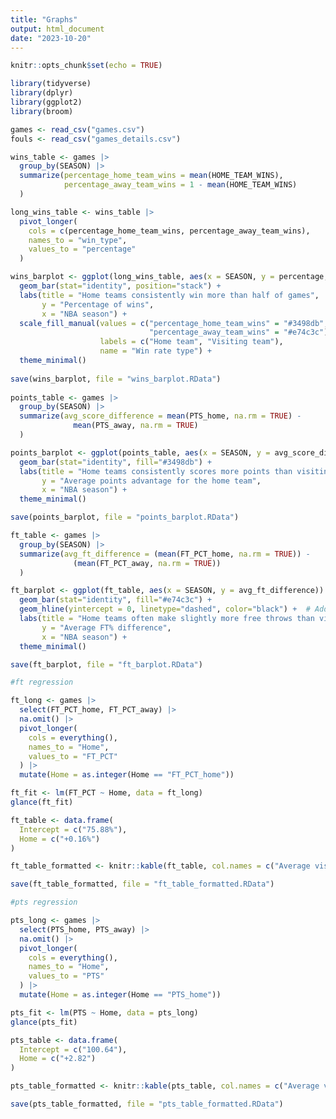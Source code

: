 ```yaml
---
title: "Graphs"
output: html_document
date: "2023-10-20"
---
```


```r
knitr::opts_chunk$set(echo = TRUE)
```


```r
library(tidyverse)
library(dplyr)
library(ggplot2)
library(broom)

games <- read_csv("games.csv")
fouls <- read_csv("games_details.csv")

wins_table <- games |>
  group_by(SEASON) |>
  summarize(percentage_home_team_wins = mean(HOME_TEAM_WINS),
            percentage_away_team_wins = 1 - mean(HOME_TEAM_WINS)
  )

long_wins_table <- wins_table |>
  pivot_longer(
    cols = c(percentage_home_team_wins, percentage_away_team_wins),
    names_to = "win_type",
    values_to = "percentage"
  )

wins_barplot <- ggplot(long_wins_table, aes(x = SEASON, y = percentage, fill = win_type)) +
  geom_bar(stat="identity", position="stack") +
  labs(title = "Home teams consistently win more than half of games",
       y = "Percentage of wins",
       x = "NBA season") +
  scale_fill_manual(values = c("percentage_home_team_wins" = "#3498db", 
                               "percentage_away_team_wins" = "#e74c3c"),
                    labels = c("Home team", "Visiting team"),
                    name = "Win rate type") +
  theme_minimal()
  
save(wins_barplot, file = "wins_barplot.RData")
  
points_table <- games |>
  group_by(SEASON) |>
  summarize(avg_score_difference = mean(PTS_home, na.rm = TRUE) - 
              mean(PTS_away, na.rm = TRUE)
  )

points_barplot <- ggplot(points_table, aes(x = SEASON, y = avg_score_difference)) +
  geom_bar(stat="identity", fill="#3498db") +
  labs(title = "Home teams consistently scores more points than visiting teams",
       y = "Average points advantage for the home team",
       x = "NBA season") +
  theme_minimal()

save(points_barplot, file = "points_barplot.RData")

ft_table <- games |>
  group_by(SEASON) |>
  summarize(avg_ft_difference = (mean(FT_PCT_home, na.rm = TRUE)) - 
              (mean(FT_PCT_away, na.rm = TRUE))
  )

ft_barplot <- ggplot(ft_table, aes(x = SEASON, y = avg_ft_difference)) +
  geom_bar(stat="identity", fill="#e74c3c") + 
  geom_hline(yintercept = 0, linetype="dashed", color="black") +  # Adds a horizontal line at 0 for reference
  labs(title = "Home teams often make slightly more free throws than visiting teams",
       y = "Average FT% difference",
       x = "NBA season") +
  theme_minimal()

save(ft_barplot, file = "ft_barplot.RData")

#ft regression

ft_long <- games |>
  select(FT_PCT_home, FT_PCT_away) |>
  na.omit() |>
  pivot_longer(
    cols = everything(),
    names_to = "Home",
    values_to = "FT_PCT"
  ) |>
  mutate(Home = as.integer(Home == "FT_PCT_home"))

ft_fit <- lm(FT_PCT ~ Home, data = ft_long)
glance(ft_fit)

ft_table <- data.frame(
  Intercept = c("75.88%"),
  Home = c("+0.16%")
)

ft_table_formatted <- knitr::kable(ft_table, col.names = c("Average visiting team FT rate", "Average home court FT rate advantage"))

save(ft_table_formatted, file = "ft_table_formatted.RData")

#pts regression

pts_long <- games |>
  select(PTS_home, PTS_away) |>
  na.omit() |>
  pivot_longer(
    cols = everything(),
    names_to = "Home",
    values_to = "PTS"
  ) |>
  mutate(Home = as.integer(Home == "PTS_home"))

pts_fit <- lm(PTS ~ Home, data = pts_long)
glance(pts_fit)

pts_table <- data.frame(
  Intercept = c("100.64"),
  Home = c("+2.82")
)

pts_table_formatted <- knitr::kable(pts_table, col.names = c("Average visiting team points", "Average home court points advantage"))

save(pts_table_formatted, file = "pts_table_formatted.RData")

```
